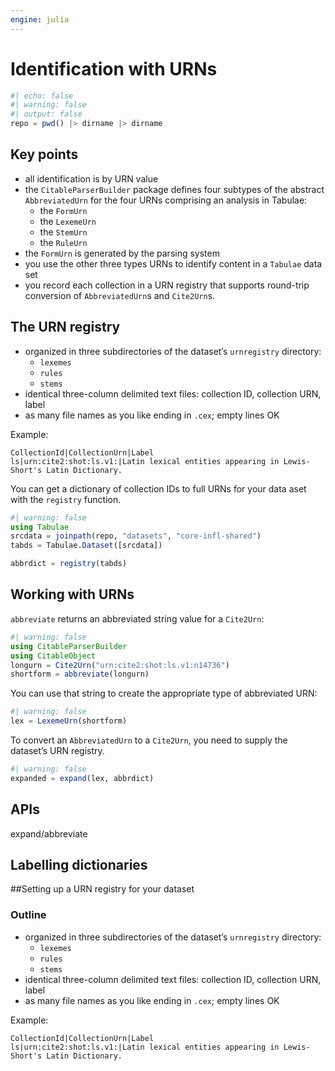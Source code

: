 ```yaml
---
engine: julia
---
```


# Identification with URNs


```julia
#| echo: false
#| warning: false
#| output: false
repo = pwd() |> dirname |> dirname
```

## Key points

- all identification is by URN value
- the `CitableParserBuilder` package defines four subtypes of the abstract `AbbreviatedUrn` for the four URNs comprising an analysis in Tabulae:
    - the `FormUrn`
    - the `LexemeUrn`
    - the `StemUrn`
    - the `RuleUrn`
- the `FormUrn` is generated by the parsing system    
- you use the other three types URNs to identify content in a `Tabulae` data set    
- you record each collection in a URN registry that supports round-trip conversion of `AbbreviatedUrn`s and `Cite2Urn`s.

## The URN registry

- organized in three subdirectories of the dataset's `urnregistry` directory:
     - `lexemes`
     - `rules`
     - `stems`
- identical three-column delimited text files: collection ID, collection URN, label
- as many file names as you like ending in `.cex`; empty lines OK


Example:


```
CollectionId|CollectionUrn|Label
ls|urn:cite2:shot:ls.v1:|Latin lexical entities appearing in Lewis-Short's Latin Dictionary.
```

You can get a dictionary of collection IDs to full URNs for your data aset with the `registry` function.


```julia
#| warning: false
using Tabulae
srcdata = joinpath(repo, "datasets", "core-infl-shared")
tabds = Tabulae.Dataset([srcdata])

abbrdict = registry(tabds)
```
## Working with URNs

`abbreviate` returns an abbreviated string value for a `Cite2Urn`:

```julia
#| warning: false
using CitableParserBuilder
using CitableObject
longurn = Cite2Urn("urn:cite2:shot:ls.v1:n14736")
shortform = abbreviate(longurn)
```

You can use that string to create the appropriate type of abbreviated URN:

```julia
#| warning: false
lex = LexemeUrn(shortform)
```

To convert an `AbbreviatedUrn` to a `Cite2Urn`, you need to supply the dataset's URN registry.


```julia
#| warning: false
expanded = expand(lex, abbrdict)
```






## APIs

expand/abbreviate


## Labelling dictionaries




##Setting up a URN registry for your dataset


### Outline

- organized in three subdirectories of the dataset's `urnregistry` directory:
     - `lexemes`
     - `rules`
     - `stems`
- identical three-column delimited text files: collection ID, collection URN, label
- as many file names as you like ending in `.cex`; empty lines OK


Example:


```
CollectionId|CollectionUrn|Label
ls|urn:cite2:shot:ls.v1:|Latin lexical entities appearing in Lewis-Short's Latin Dictionary.
```

